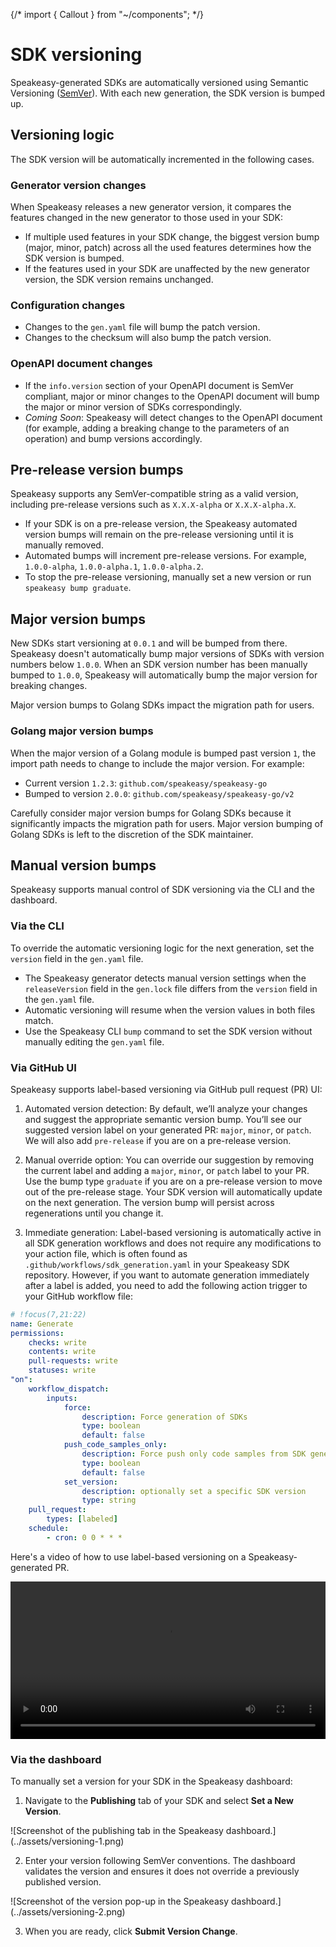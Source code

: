 
{/* import { Callout } from "~/components"; */}

# SDK versioning

Speakeasy-generated SDKs are automatically versioned using Semantic Versioning ([SemVer](https://semver.org/)). With each new generation, the SDK version is bumped up.

## Versioning logic

The SDK version will be automatically incremented in the following cases. 

### Generator version changes

When Speakeasy releases a new generator version, it compares the features changed in the new generator to those used in your SDK:

- If multiple used features in your SDK change, the biggest version bump (major, minor, patch) across all the used features determines how the SDK version is bumped.
- If the features used in your SDK are unaffected by the new generator version, the SDK version remains unchanged.

### Configuration changes

- Changes to the `gen.yaml` file will bump the patch version.
- Changes to the checksum will also bump the patch version.

### OpenAPI document changes

- If the `info.version` section of your OpenAPI document is SemVer compliant, major or minor changes to the OpenAPI document will bump the major or minor version of SDKs correspondingly.
- *Coming Soon*: Speakeasy will detect changes to the OpenAPI document (for example, adding a breaking change to the parameters of an operation) and bump versions accordingly.

## Pre-release version bumps

Speakeasy supports any SemVer-compatible string as a valid version, including pre-release versions such as `X.X.X-alpha` or `X.X.X-alpha.X`.

- If your SDK is on a pre-release version, the Speakeasy automated version bumps will remain on the pre-release versioning until it is manually removed.
- Automated bumps will increment pre-release versions. For example, `1.0.0-alpha`, `1.0.0-alpha.1`, `1.0.0-alpha.2`.
- To stop the pre-release versioning, manually set a new version or run `speakeasy bump graduate`.

## Major version bumps

New SDKs start versioning at `0.0.1` and will be bumped from there. Speakeasy doesn't automatically bump major versions of SDKs with version numbers below `1.0.0`. When an SDK version number has been manually bumped to `1.0.0`, Speakeasy will automatically bump the major version for breaking changes. 

Major version bumps to Golang SDKs impact the migration path for users.

### Golang major version bumps

When the major version of a Golang module is bumped past version `1`, the import path needs to change to include the major version. For example:

- Current version `1.2.3`: `github.com/speakeasy/speakeasy-go`
- Bumped to version `2.0.0`: `github.com/speakeasy/speakeasy-go/v2`

Carefully consider major version bumps for Golang SDKs because it significantly impacts the migration path for users. Major version bumping of Golang SDKs is left to the discretion of the SDK maintainer.

## Manual version bumps

Speakeasy supports manual control of SDK versioning via the CLI and the dashboard.

### Via the CLI

To override the automatic versioning logic for the next generation, set the `version` field in the `gen.yaml` file.

- The Speakeasy generator detects manual version settings when the `releaseVersion` field in the `gen.lock` file differs from the `version` field in the `gen.yaml` file.
- Automatic versioning will resume when the version values in both files match.
- Use the Speakeasy CLI `bump` command to set the SDK version without manually editing the `gen.yaml` file.

### Via GitHub UI

Speakeasy supports label-based versioning via GitHub pull request (PR) UI:

1. Automated version detection: By default, we’ll analyze your changes and suggest the appropriate semantic version bump. You’ll see our suggested version label on your generated PR: `major`, `minor`, or `patch`. We will also add `pre-release` if you are on a pre-release version.

2. Manual override option: You can override our suggestion by removing the current label and adding a `major`, `minor`, or `patch` label to your PR. Use the bump type `graduate` if you are on a pre-release version to move out of the pre-release stage. Your SDK version will automatically update on the next generation. The version bump will persist across regenerations until you change it.

3. Immediate generation: Label-based versioning is automatically active in all SDK generation workflows and does not require any modifications to your action file, which is often found as `.github/workflows/sdk_generation.yaml` in your Speakeasy SDK repository. However, if you want to automate generation immediately after a label is added, you need to add the following action trigger to your GitHub workflow file:

```yaml
# !focus(7,21:22)
name: Generate
permissions:
    checks: write
    contents: write
    pull-requests: write
    statuses: write
"on":
    workflow_dispatch:
        inputs:
            force:
                description: Force generation of SDKs
                type: boolean
                default: false
            push_code_samples_only:
                description: Force push only code samples from SDK generation
                type: boolean
                default: false
            set_version:
                description: optionally set a specific SDK version
                type: string
    pull_request:
        types: [labeled]
    schedule:
        - cron: 0 0 * * *
```

Here's a video of how to use label-based versioning on a Speakeasy-generated PR.


<div className="mt-10">
  <video controls={false} loop={true} autoPlay={true} width="100%">
    <source src={label_versioning} type="video/mp4" />
  </video>
</div>

### Via the dashboard

To manually set a version for your SDK in the Speakeasy dashboard:

1. Navigate to the **Publishing** tab of your SDK and select **Set a New Version**.

<div className="Screenshot"data-darkened data-url="https://app.speakeasy.com/org/">
![Screenshot of the publishing tab in the Speakeasy dashboard.](../assets/versioning-1.png)
</div>

2. Enter your version following SemVer conventions. The dashboard validates the version and ensures it does not override a previously published version.

<div className="Screenshot"data-darkened data-url="https://app.speakeasy.com/org/">
![Screenshot of the version pop-up in the Speakeasy dashboard.](../assets/versioning-2.png)
</div>

3. When you are ready, click **Submit Version Change**.

